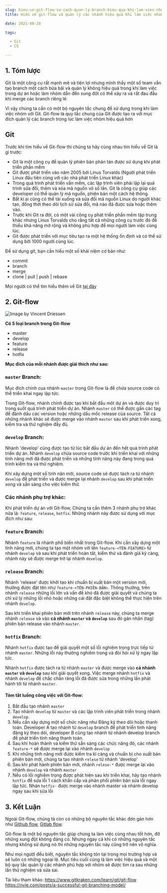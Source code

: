 ```yaml
--- 
slug: hieu-ve-git-flow-va-cach-quan-ly-branch-hieu-qua-khi-lam-viec-nhom
title: Hiểu về git-flow và quản lý các nhánh hiệu quả khi làm việc nhóm

date: 2021-08-28

tags: 

  - Git
  - CS

--- 
```


## 1. Tóm lược
Git là một công cụ rất mạnh mẽ và tiện lợi nhưng mình thấy một số team vẫn tạo branch một cách bừa bãi và quản lý không hiệu quả trong khi làm việc trong dự án hoặc làm nhóm dẫn đến xung đột có thể xảy ra và rất đau đầu khi merge các branch riêng lẻ.

Vì vậy chúng ta cần có một bộ nguyên tắc chung để xử dụng trong khi làm việc nhóm với Git.  Git-flow là quy tắc chung của Git được tạo ra với mục đích quản lý các branch trong lúc làm việc nhóm hiệu quả hơn

## Git

Trước khi tìm hiểu về Git-flow thì chúng ta hãy cùng nhau tìm hiểu về Git là gì trước:
* Git là một công cụ để quản lý phiên bản phân tán được sử dụng khi phát triển phần mềm
* Git được phát triển vào năm 2005 bởi Linus Torvalds (Người phát triển Linux đầu tiên cùng với các nhà phát triển Linux khác)
* Trong quá trình phát triển vần mềm, các lập trình viên phải lặp lại quá trình sửa đổi, thêm và xóa mã nguồn vô số lần. Git là công cụ giúp các developer có thể quản lý mã nguồn, phiên bản một cách hệ thông.
* Bất kì ai cũng có thể tải xuống và sửa đổi mã nguồn Linux do người khác tạo, đồng thời theo dõi lịch sử sửa đổi,  mã nào đã được sửa hoặc thêm vào.
* Trước khi Git ra đời, có một vài công cụ phát triển phần mềm tập trung khác nhưng Linus Torvalds cho rằng tất cả những công cụ trước đó đề thiếu khả năng mở rộng và không phù hợp để mọi người làm việc cùng lúc.
* Git  được phát triển với mục tiêu tạo ra một hệ thống ổn định và có thể sử dụng bởi 1000 người cùng lúc.

Để sử dụng git, bạn cần hiểu một số khái niệm cơ bản như:
* commit
* branch
* merge
* clone | pull | push | rebase

Mọi người có thể tìm hiểu thêm về Git [tại đây](https://git-scm.com/docs)

## 2. Git-flow 


![Image by Vincent Driessen](./git-flow-model.png)

**Có 5 loại branch trong Git-flow**
* master
* develop
* feature
* release
* hotfix



**Mục đích của mỗi nhánh được giải thích như sau:**


### `master` Branch:
Mục đích chính cua nhánh `master` trong Git-flow là để chứa source code có thể triển khai ngay lập tức.

Trong Git-flow, nhánh chính được tạo khi bắt đầu môt dự án và được duy trì trong suốt quá trình phát triển dự án. Nhánh `master` có thể được gắn các tag để đánh dấu các version hoặc những dấu mốc release của source. Tất cả những nhánh khác sẽ được merge vào nhánh `master` sau khi phát triển xong, kiểm tra và thử nghiệm đầy đủ. 

### `develop` Branch:
Nhánh 'develop' cũng được tạo từ lúc bắt đầu dự án đến hết quá trình phát triển dự án. Nhánh `develop` chứa source code trước khi triển khai với những tính năng mới đã được phát triển và những tính năng này đang trong quá trình kiểm tra và thử nghiệm.

Khi xây dựng một số tính năn mới, source code sẽ được tách ra từ nhánh `develop` để phát triển và được merge lại nhánh `develop` sau khi phát triển xong và sẵn sàng cho việc kiểm thử.

### Các nhánh phụ trợ khác:
Khi phát triển dự án với Git-flow, Chúng ta cần thêm 3 nhánh phụ trợ khác nữa là: `feature`, `release`, `hotfix`. Những nhánh này được sử dụng với mục đích như sau:


### `feature` Branch:
Nhánh `feature` là nhánh phổ biến nhất trong Git-flow. Khi cần xây dựng một tính năng mới, chúng ta tạo một nhóm với tên `feature-<TÊN-FEATURE>` từ nhánh `develop` và sau khi phát triển hoàn tất, kiểm thử và đánh giá kỹ càng, nhánh này sẽ được merge trở lại nhánh `develop`.

### `release` Branch:
Nhánh 'release' được khởi tạo khi chuẩn bị xuất bản một version mới, thường được đặt tên như `feature-<TÊN-PHIÊN-BẢN>`. Thông thường, trên nhánh `release` những lỗi lớn và vấn đề khó đã được giải quyết và chúng ta chỉ xử lý những lỗi nhỏ hoặc những cài đặt đặc biệt không thể thực hiện trên nhánh `develop`.

Sau khi triển khai phiên bản mới trên nhánh `release` này, chúng ta merge nhánh `release` và vào **cả nhánh `master` và `develop`** sau đó gán nhãn (tag) phiên bản release vào nhánh `master`.

### `hotfix` Branch:
Nhánh `hotfix` được tạo để giải quyết một số lỗi nghiêm trọng trực tiếp từ nhánh `master`. Những lỗi này thường nghiêm trọng và đòi hỏi xử lý ngay lập tức.

Nhánh `hotfix` được tách ra từ  nhánh `master` và được merge vào **cả nhánh `master` và `develop`** sau khi giải quyết xong. Việc merge nhánh `hotfix` và nhánh `develop` để chắc chắn răng lỗi đã được sửa trong những lần phát hành tới từ nhánh `master`.


#### Tóm tắt luồng công việc với Git-flow:

1. Bắt đầu tạo nhánh `master`
2. Tạo nhánh `develop` từ `master` và các lập trình viên phát triển trong nhánh `develop`.
3. Nếu cần xây dựng một số chức năng như Đăng ký theo dõi hoặc thanh toán. Developer A tạo nhánh từ `develop` branch để phát triển tính năng đăng ký theo dõi, developer B cũng tạo nhánh từ nhánh develop branch để phát triển tính năng thanh toán.
4. Sau khi hoàn thành và kiểm thử sẵn sàng các chức năng đó, các nhánh `feature-*` sẽ được merge lại vào nhánh `develop` 
5. Khi những tính năng mới được kiểm tra kĩ càng và chuẩn bị cho xuất bản phiên bản mới, chúng ta tạo nhánh `relese` từ nhánh 'develop'
6. Sau khi phát hành phiên bản mới, nhánh `relese-*` được merge lại vào nhánh `develop` và nhánh `master`
7. Nếu có lỗi nghiêm trọng được phát hiện sau khi triển khai, hãy tạo nhánh `hotfix` để sửa lỗi 1 cách khẩn cấp và phân phối phiên bản sửa lỗi ngay lập tức. Nhán `hotfix-` được merge vào nhánh master và nhánh develop ngay sau khi sửa lỗi 


## 3. Kết Luận
Ngoài Git-flow, chúng tà còn có những bộ nguyên tắc khác đơn gản hơn như [Github flow](https://guides.github.com/introduction/flow/#:~:text=GitHub%20flow%20is%20a%20lightweight,where%20deployments%20are%20made%20regularly.), [Gitlab flow](https://docs.gitlab.com/ee/topics/gitlab_flow.html).

Git-flow là một bộ nguyên tắc giúp chúng ta làm việc cùng nhau tốt hơn, đỡ những xung đột không đáng có. Nhưng ngay cả khi có những nguyên tắc nhưng không sử dụng nó thì những nguyên tắc này cũng trở nên vô nghĩa. 

Như mọi người đều biết, nguyên tắc không tôn tại trong mọi trường hợp và sẽ luôn có những ngoại lệ. Mục tiêu cuối cùng là làm việc hiệu quả và một bộ quy tắc quản lý các nhánh phù hợp với nhóm sẽ được tìm ra sau những lần thử nghiệm và sửa sai.


Tài liệu tham khảo: 
https://www.gitkraken.com/learn/git/git-flow
https://nvie.com/posts/a-successful-git-branching-model/
